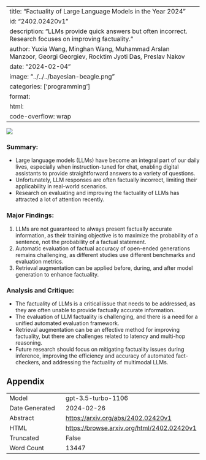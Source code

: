 
---
title: "Factuality of Large Language Models in the Year 2024"
id: "2402.02420v1"
description: "LLMs provide quick answers but often incorrect. Research focuses on improving factuality."
author: Yuxia Wang, Minghan Wang, Muhammad Arslan Manzoor, Georgi Georgiev, Rocktim Jyoti Das, Preslav Nakov
date: "2024-02-04"
image: "../../../bayesian-beagle.png"
categories: ['programming']
format:
  html:
    code-overflow: wrap
---

![](../../../bayesian-beagle.png)

### **Summary:**
- Large language models (LLMs) have become an integral part of our daily lives, especially when instruction-tuned for chat, enabling digital assistants to provide straightforward answers to a variety of questions.
- Unfortunately, LLM responses are often factually incorrect, limiting their applicability in real-world scenarios.
- Research on evaluating and improving the factuality of LLMs has attracted a lot of attention recently.

### Major Findings:
1. LLMs are not guaranteed to always present factually accurate information, as their training objective is to maximize the probability of a sentence, not the probability of a factual statement.
2. Automatic evaluation of factual accuracy of open-ended generations remains challenging, as different studies use different benchmarks and evaluation metrics.
3. Retrieval augmentation can be applied before, during, and after model generation to enhance factuality.

### Analysis and Critique:
- The factuality of LLMs is a critical issue that needs to be addressed, as they are often unable to provide factually accurate information.
- The evaluation of LLM factuality is challenging, and there is a need for a unified automated evaluation framework.
- Retrieval augmentation can be an effective method for improving factuality, but there are challenges related to latency and multi-hop reasoning.
- Future research should focus on mitigating factuality issues during inference, improving the efficiency and accuracy of automated fact-checkers, and addressing the factuality of multimodal LLMs.

## Appendix

|          |          |
|----------|----------|
| Model     | gpt-3.5-turbo-1106       |
| Date Generated     | 2024-02-26       |
| Abstract | [https://arxiv.org/abs/2402.02420v1](https://arxiv.org/abs/2402.02420v1)        |
| HTML     | [https://browse.arxiv.org/html/2402.02420v1](https://browse.arxiv.org/html/2402.02420v1)       |
| Truncated       | False       |
| Word Count       | 13447       |